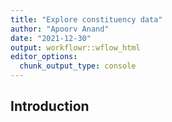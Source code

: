 ```yaml
---
title: "Explore constituency data"
author: "Apoorv Anand"
date: "2021-12-30"
output: workflowr::wflow_html
editor_options:
  chunk_output_type: console
---
```


## Introduction
